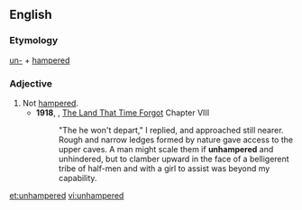 ==English==

===Etymology===
[[un-]] + [[hampered]]

===Adjective===
{{en-adj}}

#Not [[hampered]].
#*'''1918''', {{w|Edgar Rice Burroughs}}, [[w:The Land That Time Forgot (novel)|The Land That Time Forgot]] Chapter VIII
#*:"The he won't depart," I replied, and approached still nearer. Rough and narrow ledges formed by nature gave access to the upper caves. A man might scale them if '''unhampered''' and unhindered, but to clamber upward in the face of a belligerent tribe of half-men and with a girl to assist was beyond my capability.
[[et:unhampered]]
[[vi:unhampered]]